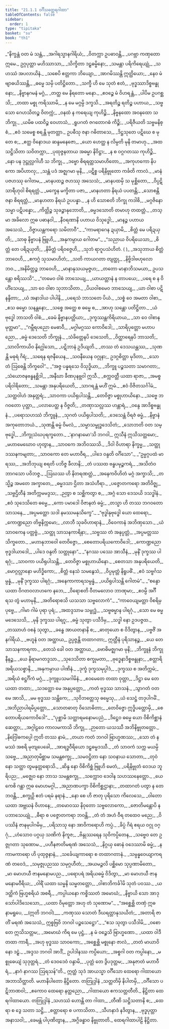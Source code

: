 ```yaml
---
title: "21.1.1 ဝင်္ဂီသတ္ထေရဂါထာ"
tableOfContents: false
sidebar:
  order: 1
type: "tipitaka"
basket: "su"
book: "th1"
---
```



<DynamicBreadcrumb />

<Division number="1218" book="th1" e="ch" v="19" p="368">

<Paragraph number="1585" type="verses" book="th1">
_“နိက္ခန္တံ ဝတ မံ သန္တံ,_  
_အဂါရသ္မာနဂါရိယံ;_  
_ဝိတက္ကာ ဥပဓာဝန္တိ,_  
_ပဂဗ္ဘာ ကဏှတော ဣမေ._  

</Paragraph>

</Division>
<Division number="1219" book="th1" e="ch" v="19" p="368">

<Paragraph number="1586" type="verses" book="th1">
ဥဂ္ဂပုတ္တာ မဟိဿာသာ,_  
_သိက္ခိတာ ဒဠှဓမ္မိနော;_  
_သမန္တာ ပရိကိရေယျုံ,_  
_သဟဿံ အပလာယိနံ._  

</Paragraph>

</Division>
<Division number="1220" book="th1" e="ch" v="19" p="368">

<Paragraph number="1587" type="verses" book="th1">
_သစေပိ ဧတ္တကာ ဘိယျော,_  
_အာဂမိဿန္တိ ဣတ္ထိယော;_  
_နေဝ မံ ဗျာဓယိဿန္တိ,_  
_ဓမ္မေ သမှိ ပတိဋ္ဌိတော._  

</Paragraph>

</Division>
<Division number="1221" book="th1" e="ch" v="19" p="368">

<Paragraph number="1588" type="verses" book="th1">
_သက္ခီ ဟိ မေ သုတံ ဧတံ,_  
_ဗုဒ္ဓဿာဒိစ္စဗန္ဓုနော;_  
_နိဗ္ဗာနဂမနံ မဂ္ဂံ,_  
_တတ္ထ မေ နိရတော မနော._  

</Paragraph>

</Division>
<Division number="1222" book="th1" e="ch" v="19" p="368">

<Paragraph number="1589" type="verses" book="th1">
_ဧဝဉ္စေ မံ ဝိဟရန္တံ,_  
_ပါပိမ ဥပဂစ္ဆသိ;_  
_တထာ မစ္စု ကရိဿာမိ,_  
_န မေ မဂ္ဂမ္ပိ ဒက္ခသိ._  

</Paragraph>

</Division>
<Division number="1223" book="th1" e="ch" v="19" p="368">

<Paragraph number="1590" type="verses" book="th1">
_အရတိဉ္စ ရတိဉ္စ ပဟာယ,_  
_သဗ္ဗသော ဂေဟသိတဉ္စ ဝိတက္ကံ;_  
_ဝနထံ န ကရေယျ ကုဟိဉ္စိ,_  
_နိဗ္ဗနထော အဝနထော သ ဘိက္ခု._  

</Paragraph>

</Division>
<Division number="1224" book="th1" e="ch" v="19" p="368">

<Paragraph number="1591" type="verses" book="th1">
_ယမိဓ ပထဝိဉ္စ ဝေဟာသံ,_  
_ရူပဂတံ ဇဂတောဂဓံ ကိဉ္စိ;_  
_ပရိဇီယတိ သဗ္ဗမနိစ္စံ,_  
_ဧဝံ သမေစ္စ စရန္တိ မုတတ္တာ._  

</Paragraph>

</Division>
<Division number="1225" book="th1" e="ch" v="19" p="368">

<Paragraph number="1592" type="verses" book="th1">
ဥပဓီသု ဇနာ ဂဓိတာသေ,_  
_ဒိဋ္ဌသုတေ ပဋိဃေ စ မုတေ စ;_  
_ဧတ္ထ ဝိနောဒယ ဆန္ဒမနေဇော,_  
_ယော ဟေတ္ထ န လိမ္ပတိ မုနိ တမာဟု._  

</Paragraph>

</Division>
<Division number="1226" book="th1" e="ch" v="19" p="369">

<Paragraph number="1593" type="verses" book="th1">
_အထ သဋ္ဌိသိတာ သဝိတက္ကာ,_  
_ပုထုဇ္ဇနတာယ အဓမ္မာ နိဝိဋ္ဌာ;_  
_န စ ဝဂ္ဂဂတဿ ကုဟိဉ္စိ,_  
_နော ပန ဒုဋ္ဌုလ္လဂါဟီ သ ဘိက္ခု._  

</Paragraph>

</Division>
<Division number="1227" book="th1" e="ch" v="19" p="369">

<Paragraph number="1594" type="verses" book="th1">
_ဒဗ္ဗော စိရရတ္တသမာဟိတော,_  
_အကုဟကော နိပကော အပိဟာလု;_  
_သန္တံ ပဒံ အဇ္ဈဂမာ မုနိ,_  
_ပဋိစ္စ ပရိနိဗ္ဗုတော ကင်္ခတိ ကာလံ._  

</Paragraph>

</Division>
<Division number="1228" book="th1" e="ch" v="19" p="369">

<Paragraph number="1595" type="verses" book="th1">
_မာနံ ပဇဟဿု ဂေါတမ,_  
_မာနပထဉ္စ ဇဟဿု အသေသံ;_  
_မာနပထမှိ သ မုစ္ဆိတော,_  
_ဝိပ္ပဋိသာရီဟုဝါ စိရရတ္တံ._  

</Paragraph>

</Division>
<Division number="1229" book="th1" e="ch" v="19" p="369">

<Paragraph number="1596" type="verses" book="th1">
_မက္ခေန မက္ခိတာ ပဇာ,_  
_မာနဟတာ နိရယံ ပပတန္တိ;_  
_သောစန္တိ ဇနာ စိရရတ္တံ,_  
_မာနဟတာ နိရယံ ဥပပန္နာ._  

</Paragraph>

</Division>
<Division number="1230" book="th1" e="ch" v="19" p="369">

<Paragraph number="1597" type="verses" book="th1">
_န ဟိ သောစတိ ဘိက္ခု ကဒါစိ,_  
_မဂ္ဂဇိနော သမ္မာ ပဋိပန္နော;_  
_ကိတ္တိဉ္စ သုခဉ္စာနုဘောတိ,_  
_ဓမ္မဒသောတိ တမာဟု တထတ္တံ._  

</Paragraph>

</Division>
<Division number="1231" book="th1" e="ch" v="19" p="369">

<Paragraph number="1598" type="verses" book="th1">
_တသ္မာ အခိလော ဣဓ ပဓာနဝါ,_  
_နီဝရဏာနိ ပဟာယ ဝိသုဒ္ဓေါ;_  
_မာနဉ္စ ပဟာယ အသေသံ,_  
_ဝိဇ္ဇာယန္တကရော သမိတာဝီ”._  

</Paragraph>

</Division>
<Division number="1232" book="th1" e="ch" v="19" p="369">

<Paragraph number="1599" type="verses" book="th1">
_“ကာမရာဂေန ဍယှာမိ,_  
_စိတ္တံ မေ ပရိဍယှတိ;_  
_သာဓု နိဗ္ဗာပနံ ဗြူဟိ,_  
_အနုကမ္ပာယ ဂေါတမ”._  

</Paragraph>

</Division>
<Division number="1233" book="th1" e="ch" v="19" p="370">

<Paragraph number="1600" type="verses" book="th1">
_“သညာယ ဝိပရိယေသာ,_  
_စိတ္တံ တေ ပရိဍယှတိ;_  
_နိမိတ္တံ ပရိဝဇ္ဇေဟိ,_  
_သုဘံ ရာဂူပသံဟိတံ. ( )_  

</Paragraph>

</Division>
<Division number="1234" book="th1" e="ch" v="19" p="370">

<Paragraph number="1601" type="verses" book="th1">
_အသုဘာယ စိတ္တံ ဘာဝေဟိ,_  
_ဧကဂ္ဂံ သုသမာဟိတံ;_  
_သတိ ကာယဂတာ တျတ္ထု,_  
_နိဗ္ဗိဒါဗဟုလော ဘဝ._  

</Paragraph>

</Division>
<Division number="1235" book="th1" e="ch" v="19" p="370">

<Paragraph number="1602" type="verses" book="th1">
_အနိမိတ္တဉ္စ ဘာဝေဟိ,_  
_မာနာနုသယမုဇ္ဇဟ;_  
_တတော မာနာဘိသမယာ,_  
ဥပသန္တော စရိဿသိ”._  

</Paragraph>

</Division>
<Division number="1236" book="th1" e="ch" v="19" p="370">

<Paragraph number="1603" type="verses" book="th1">
_“တမေဝ ဝါစံ ဘာသေယျ,_  
_ယာယတ္တာနံ န တာပယေ;_  
_ပရေ စ န ဝိဟိံသေယျ,_  
_သာ ဝေ ဝါစာ သုဘာသိတာ._  

</Paragraph>

</Division>
<Division number="1237" book="th1" e="ch" v="19" p="370">

<Paragraph number="1604" type="verses" book="th1">
_ပိယဝါစမေဝ ဘာသေယျ,_  
_ယာ ဝါစာ ပဋိနန္ဒိတာ;_  
_ယံ အနာဒါယ ပါပါနိ,_  
_ပရေသံ ဘာသတေ ပိယံ._  

</Paragraph>

</Division>
<Division number="1238" book="th1" e="ch" v="19" p="370">

<Paragraph number="1605" type="verses" book="th1">
_သစ္စံ ဝေ အမတာ ဝါစာ,_  
_ဧသ ဓမ္မော သနန္တနော;_  
_သစ္စေ အတ္ထေ စ ဓမ္မေ စ,_  
_အာဟု သန္တော ပတိဋ္ဌိတာ._  

</Paragraph>

</Division>
<Division number="1239" book="th1" e="ch" v="19" p="370">

<Paragraph number="1606" type="verses" book="th1">
_ယံ ဗုဒ္ဓေါ ဘာသတိ ဝါစံ,_  
_ခေမံ နိဗ္ဗာနပတ္တိယာ;_  
_ဒုက္ခဿန္တကိရိယာယ,_  
_သာ ဝေ ဝါစာနမုတ္တမာ”._  

</Paragraph>

</Division>
<Division number="1240" book="th1" e="ch" v="19" p="370">

<Paragraph number="1607" type="verses" book="th1">
_“ဂမ္ဘီရပညော မေဓာဝီ,_  
_မဂ္ဂါမဂ္ဂဿ ကောဝိဒေါ;_  
_သာရိပုတ္တော မဟာပညော,_  
_ဓမ္မံ ဒေသေတိ ဘိက္ခုနံ._  

</Paragraph>

</Division>
<Division number="1241" book="th1" e="ch" v="19" p="370">

<Paragraph number="1608" type="verses" book="th1">
_သံခိတ္တေနပိ ဒေသေတိ,_  
_ဝိတ္ထာရေနပိ ဘာသတိ;_  
_သာလိကာယိဝ နိဂ္ဃေါသော,_  
_ပဋိဘာနံ ဥဒိယျတိ._  

</Paragraph>

</Division>
<Division number="1242" book="th1" e="ch" v="19" p="370">

<Paragraph number="1609" type="verses" book="th1">
_တဿ တံ ဒေသယန္တဿ,_  
_သုဏန္တိ မဓုရံ ဂိရံ;_  
_သရေန ရဇနီယေန,_  
_သဝနီယေန ဝဂ္ဂုနာ;_  
ဥဒဂ္ဂစိတ္တာ မုဒိတာ,_  
_သောတံ ဩဓေန္တိ ဘိက္ခဝေါ”._  

</Paragraph>

</Division>
<Division number="1243" book="th1" e="ch" v="19" p="370">

<Paragraph number="1610" type="verses" book="th1">
_“အဇ္ဇ ပန္နရသေ ဝိသုဒ္ဓိယာ,_  
_ဘိက္ခူ ပဉ္စသတာ သမာဂတာ;_  
_သံယောဇနဗန္ဓနစ္ဆိဒါ,_  
_အနီဃာ ခီဏပုနဗ္ဘဝါ ဣသီ._  

</Paragraph>

</Division>
<Division number="1244" book="th1" e="ch" v="19" p="370">

<Paragraph number="1611" type="verses" book="th1">
_စက္ကဝတ္တီ ယထာ ရာဇာ,_  
_အမစ္စပရိဝါရိတော;_  
_သမန္တာ အနုပရိယေတိ,_  
_သာဂရန္တံ မဟိံ ဣမံ._  

</Paragraph>

</Division>
<Division number="1245" book="th1" e="ch" v="19" p="371">

<Paragraph number="1612" type="verses" book="th1">
_ဧဝံ ဝိဇိတသင်္ဂါမံ,_  
_သတ္ထဝါဟံ အနုတ္တရံ;_  
_သာဝကာ ပယိရုပါသန္တိ,_  
_တေဝိဇ္ဇာ မစ္စုဟာယိနော._  

</Paragraph>

</Division>
<Division number="1246" book="th1" e="ch" v="19" p="371">

<Paragraph number="1613" type="verses" book="th1">
_သဗ္ဗေ ဘဂဝတော ပုတ္တာ,_  
_ပလာပေတ္ထ န ဝိဇ္ဇတိ;_  
_တဏှာသလ္လဿ ဟန္တာရံ,_  
_ဝန္ဒေ အာဒိစ္စဗန္ဓုနံ._  

</Paragraph>

</Division>
<Division number="1247" book="th1" e="ch" v="19" p="371">

<Paragraph number="1614" type="verses" book="th1">
_ပရောသဟဿံ ဘိက္ခူနံ,_  
_သုဂတံ ပယိရုပါသတိ;_  
_ဒေသေန္တံ ဝိရဇံ ဓမ္မံ,_  
_နိဗ္ဗာနံ အကုတောဘယံ._  

</Paragraph>

</Division>
<Division number="1248" book="th1" e="ch" v="19" p="371">

<Paragraph number="1615" type="verses" book="th1">
_သုဏန္တိ ဓမ္မံ ဝိမလံ,_  
_သမ္မာသမ္ဗုဒ္ဓဒေသိတံ;_  
_သောဘတိ ဝတ သမ္ဗုဒ္ဓေါ,_  
_ဘိက္ခုသံဃပုရက္ခတော._  

</Paragraph>

</Division>
<Division number="1249" book="th1" e="ch" v="19" p="371">

<Paragraph number="1616" type="verses" book="th1">
_‘နာဂနာမော’သိ ဘဂဝါ,_  
ဣသီနံ ဣသိသတ္တမော;_  
_မဟာမေဃောဝ ဟုတွာန,_  
_သာဝကေ အဘိဝဿသိ._  

</Paragraph>

</Division>
<Division number="1250" book="th1" e="ch" v="19" p="371">

<Paragraph number="1617" type="verses" book="th1">
_ဒိဝါ ဝိဟာရာ နိက္ခမ္မ,_  
_သတ္ထုဒဿနကမျတာ;_  
_သာဝကော တေ မဟာဝီရ,_  
_ပါဒေ ဝန္ဒတိ ဝင်္ဂိသော”._  

</Paragraph>

</Division>
<Division number="1251" book="th1" e="ch" v="19" p="371">

<Paragraph number="1618" type="verses" book="th1">
_“ဥမ္မဂ္ဂပထံ မာရဿ,_  
_အဘိဘုယျ စရတိ ပဘိဇ္ဇ ခီလာနိ;_  
_တံ ပဿထ ဗန္ဓပမုဉ္စကရံ,_  
_အသိတံဝ ဘာဂသော ပဝိဘဇ္ဇ._  

</Paragraph>

</Division>
<Division number="1252" book="th1" e="ch" v="19" p="371">

<Paragraph number="1619" type="verses" book="th1">
_ဩဃဿ ဟိ နိတရဏတ္ထံ,_  
_အနေကဝိဟိတံ မဂ္ဂံ အက္ခာသိ;_  
_တသ္မိဉ္စ အမတေ အက္ခာတေ,_  
_ဓမ္မဒသာ ဌိတာ အသံဟီရာ._  

</Paragraph>

</Division>
<Division number="1253" book="th1" e="ch" v="19" p="371">

<Paragraph number="1620" type="verses" book="th1">
_ပဇ္ဇောတကရော အတိဝိဇ္ဈ,_  
_သဗ္ဗဌိတီနံ အတိက္ကမမဒ္ဒသ;_  
_ဉတွာ စ သစ္ဆိကတွာ စ,_  
_အဂ္ဂံ သော ဒေသယိ ဒသဒ္ဓါနံ._  

</Paragraph>

</Division>
<Division number="1254" book="th1" e="ch" v="19" p="371">

<Paragraph number="1621" type="verses" book="th1">
_ဧဝံ သုဒေသိတေ ဓမ္မေ,_  
_ကော ပမာဒေါ ဝိဇာနတံ ဓမ္မံ;_  
_တသ္မာ ဟိ တဿ ဘဂဝတော သာသနေ,_  
_အပ္ပမတ္တော သဒါ နမဿမနုသိက္ခေ”._  

</Paragraph>

</Division>
<Division number="1255" book="th1" e="ch" v="19" p="371">

<Paragraph number="1622" type="verses" book="th1">
_“ဗုဒ္ဓါနုဗုဒ္ဓေါ ယော ထေရော,_  
_ကောဏ္ဍညော တိဗ္ဗနိက္ကမော;_  
_လာဘီ သုခဝိဟာရာနံ,_  
_ဝိဝေကာနံ အဘိဏှသော._  

</Paragraph>

</Division>
<Division number="1256" book="th1" e="ch" v="19" p="372">

<Paragraph number="1623" type="verses" book="th1">
_ယံ သာဝကေန ပတ္တဗ္ဗံ,_  
_သတ္ထု သာသနကာရိနာ;_  
_သဗ္ဗဿ တံ အနုပ္ပတ္တံ,_  
_အပ္ပမတ္တဿ သိက္ခတော._  

</Paragraph>

</Division>
<Division number="1257" book="th1" e="ch" v="19" p="372">

<Paragraph number="1624" type="verses" book="th1">
_မဟာနုဘာဝေါ တေဝိဇ္ဇော,_  
_စေတောပရိယကောဝိဒေါ;_  
_ကောဏ္ဍညော ဗုဒ္ဓဒါယာဒေါ,_  
_ပါဒေ ဝန္ဒတိ သတ္ထုနော”._  

</Paragraph>

</Division>
<Division number="1258" book="th1" e="ch" v="19" p="372">

<Paragraph number="1625" type="verses" book="th1">
_“နဂဿ ပဿေ အာသီနံ,_  
_မုနိံ ဒုက္ခဿ ပါရဂုံ;_  
_သာဝကာ ပယိရုပါသန္တိ,_  
_တေဝိဇ္ဇာ မစ္စုဟာယိနော._  

</Paragraph>

</Division>
<Division number="1259" book="th1" e="ch" v="19" p="372">

<Paragraph number="1626" type="verses" book="th1">
_စေတသာ အနုပရိယေတိ,_  
_မောဂ္ဂလ္လာနော မဟိဒ္ဓိကော;_  
_စိတ္တံ နေသံ သမနွေသံ,_  
_ဝိပ္ပမုတ္တံ နိရူပဓိံ._  

</Paragraph>

</Division>
<Division number="1260" book="th1" e="ch" v="19" p="372">

<Paragraph number="1627" type="verses" book="th1">
_ဧဝံ သဗ္ဗင်္ဂသမ္ပန္နံ,_  
_မုနိံ ဒုက္ခဿ ပါရဂုံ;_  
_အနေကာကာရသမ္ပန္နံ,_  
_ပယိရုပါသန္တိ ဂေါတမံ”._  

</Paragraph>

</Division>
<Division number="1261" book="th1" e="ch" v="19" p="372">

<Paragraph number="1628" type="verses" book="th1">
_“စန္ဒော ယထာ ဝိဂတဝလာဟကေ နဘေ,_  
_ဝိရောစတိ ဝီတမလောဝ ဘာဏုမာ;_  
_ဧဝမ္ပိ အင်္ဂီရသ တွံ မဟာမုနိ,_  
_အတိရောစသိ ယသသာ သဗ္ဗလောကံ”._  

</Paragraph>

</Division>
<Division number="1262" book="th1" e="ch" v="19" p="372">

<Paragraph number="1629" type="verses" book="th1">
_“ကာဝေယျမတ္တာ ဝိစရိမှ ပုဗ္ဗေ,_  
_ဂါမာ ဂါမံ ပုရာ ပုရံ;_  
_အထဒ္ဒသာမ သမ္ဗုဒ္ဓံ,_  
_သဗ္ဗဓမ္မာန ပါရဂုံ._  

</Paragraph>

</Division>
<Division number="1263" book="th1" e="ch" v="19" p="372">

<Paragraph number="1630" type="verses" book="th1">
_သော မေ ဓမ္မမဒေသေသိ,_  
_မုနိ ဒုက္ခဿ ပါရဂူ;_  
_ဓမ္မံ သုတွာ ပသီဒိမှ,_  
_သဒ္ဓါ နော ဥဒပဇ္ဇထ._  

</Paragraph>

</Division>
<Division number="1264" book="th1" e="ch" v="19" p="372">

<Paragraph number="1631" type="verses" book="th1">
_တဿာဟံ ဝစနံ သုတွာ,_  
_ခန္ဓေ အာယတနာနိ စ;_  
_ဓာတုယော စ ဝိဒိတွာန,_  
_ပဗ္ဗဇိံ အနဂါရိယံ._  

</Paragraph>

</Division>
<Division number="1265" book="th1" e="ch" v="19" p="372">

<Paragraph number="1632" book="th1">
_ဗဟူနံ ဝတ အတ္ထာယ,_  
ဥပ္ပဇ္ဇန္တိ တထာဂတာ;_  
ဣတ္ထီနံ ပုရိသာနဉ္စ,_  
_ယေ တေ သာသနကာရကာ._  

</Paragraph>

</Division>
<Division number="1266" book="th1" e="ch" v="19" p="372">

<Paragraph number="1633" type="verses" book="th1">
_တေသံ ခေါ ဝတ အတ္ထာယ,_  
_ဗောဓိမဇ္ဈဂမာ မုနိ;_  
_ဘိက္ခူနံ ဘိက္ခုနီနဉ္စ,_  
_ယေ နိရာမဂတဒ္ဒသာ._  

</Paragraph>

</Division>
<Division number="1267" book="th1" e="ch" v="19" p="372">

<Paragraph number="1634" type="verses" book="th1">
_သုဒေသိတာ စက္ခုမတာ,_  
_ဗုဒ္ဓေနာဒိစ္စဗန္ဓုနာ;_  
_စတ္တာရိ အရိယသစ္စာနိ,_  
_အနုကမ္ပာယ ပါဏိနံ._  

</Paragraph>

</Division>
<Division number="1268" book="th1" e="ch" v="19" p="373">

<Paragraph number="1635" type="verses" book="th1">
_ဒုက္ခံ ဒုက္ခသမုပ္ပါဒံ,_  
_ဒုက္ခဿ စ အတိက္ကမံ;_  
_အရိယံ စဋ္ဌင်္ဂိကံ မဂ္ဂံ,_  
_ဒုက္ခူပသမဂါမိနံ._  

</Paragraph>

</Division>
<Division number="1269" book="th1" e="ch" v="19" p="373">

<Paragraph number="1636" type="verses" book="th1">
_ဧဝမေတေ တထာ ဝုတ္တာ,_  
_ဒိဋ္ဌာ မေ တေ ယထာ တထာ;_  
_သဒတ္ထော မေ အနုပ္ပတ္တော,_  
_ကတံ ဗုဒ္ဓဿ သာသနံ._  

</Paragraph>

</Division>
<Division number="1270" book="th1" e="ch" v="19" p="373">

<Paragraph number="1637" type="verses" book="th1">
_သွာဂတံ ဝတ မေ အာသိ,_  
_မမ ဗုဒ္ဓဿ သန္တိကေ;_  
_သုဝိဘတ္တေသု ဓမ္မေသု,_  
_ယံ သေဋ္ဌံ တဒုပါဂမိံ._  

</Paragraph>

</Division>
<Division number="1271" book="th1" e="ch" v="19" p="373">

<Paragraph number="1638" type="verses" book="th1">
_အဘိညာပါရမိပ္ပတ္တော,_  
_သောတဓာတု ဝိသောဓိတာ;_  
_တေဝိဇ္ဇော ဣဒ္ဓိပတ္တောမှိ,_  
_စေတောပရိယကောဝိဒေါ”._  

</Paragraph>

</Division>
<Division number="1272" book="th1" e="ch" v="19" p="373">

<Paragraph number="1639" type="verses" book="th1">
_“ပုစ္ဆာမိ သတ္ထာရမနောမပညံ,_  
_ဒိဋ္ဌေဝ ဓမ္မေ ယော ဝိစိကိစ္ဆာနံ ဆေတ္တာ;_  
_အဂ္ဂါဠဝေ ကာလမကာသိ ဘိက္ခု,_  
_ဉာတော ယသဿီ အဘိနိဗ္ဗုတတ္တော._  

</Paragraph>

</Division>
<Division number="1273" book="th1" e="ch" v="19" p="373">

<Paragraph number="1640" type="verses" book="th1">
_နိဂြေါဓကပ္ပေါ ဣတိ တဿ နာမံ,_  
_တယာ ကတံ ဘဂဝါ ဗြာဟ္မဏဿ;_  
_သော တံ နမဿံ အစရိ မုတျပေခေါ,_  
_အာရဒ္ဓဝီရိယော ဒဠှဓမ္မဒဿီ._  

</Paragraph>

</Division>
<Division number="1274" book="th1" e="ch" v="19" p="373">

<Paragraph number="1641" type="verses" book="th1">
_တံ သာဝကံ သက္က မယမ္ပိ သဗ္ဗေ,_  
_အညာတုမိစ္ဆာမ သမန္တစက္ခု;_  
_သမဝဋ္ဌိတာ နော သဝနာယ သောတာ,_  
_တုဝံ နော သတ္ထာ တွမနုတ္တရောသိ._  

</Paragraph>

</Division>
<Division number="1275" book="th1" e="ch" v="19" p="373">

<Paragraph number="1642" type="verses" book="th1">
_ဆိန္ဒ နော ဝိစိကိစ္ဆံ ဗြူဟိ မေတံ,_  
_ပရိနိဗ္ဗုတံ ဝေဒယ ဘူရိပည;_  
_မဇ္ဈေဝ နော ဘာသ သမန္တစက္ခု,_  
_သက္ကောဝ ဒေဝါန သဟဿနေတ္တော._  

</Paragraph>

</Division>
<Division number="1276" book="th1" e="ch" v="19" p="373">

<Paragraph number="1643" type="verses" book="th1">
_ယေ ကေစိ ဂန္ထာ ဣဓ မောဟမဂ္ဂါ,_  
_အညာဏပက္ခာ ဝိစိကိစ္ဆဌာနာ;_  
_တထာဂတံ ပတွာ န တေ ဘဝန္တိ,_  
_စက္ခုဉှိ ဧတံ ပရမံ နရာနံ._  

</Paragraph>

</Division>
<Division number="1277" book="th1" e="ch" v="19" p="374">

<Paragraph number="1644" type="verses" book="th1">
_နော စေ ဟိ ဇာတု ပုရိသော ကိလေသေ,_  
_ဝါတော ယထာ အဗ္ဘဃနံ ဝိဟာနေ;_  
_တမောဝဿ နိဝုတော သဗ္ဗလောကော,_  
_ဇောတိမန္တောပိ န ပဘာသေယျုံ._  

</Paragraph>

</Division>
<Division number="1278" book="th1" e="ch" v="19" p="374">

<Paragraph number="1645" type="verses" book="th1">
_ဓီရာ စ ပဇ္ဇောတကရာ ဘဝန္တိ,_  
_တံ တံ အဟံ ဝီရ တထေဝ မညေ;_  
_ဝိပဿိနံ ဇာနမုပါဂမိမှ,_  
_ပရိသာသု နော အာဝိကရောဟိ ကပ္ပံ._  

</Paragraph>

</Division>
<Division number="1279" book="th1" e="ch" v="19" p="374">

<Paragraph number="1646" type="verses" book="th1">
_ခိပ္ပံ ဂိရံ ဧရယ ဝဂ္ဂု ဝဂ္ဂုံ,_  
_ဟံသောဝ ပဂ္ဂယှ သဏိကံ နိကူဇ;_  
_ဗိန္ဒုဿရေန သုဝိကပ္ပိတေန,_  
_သဗ္ဗေဝ တေ ဥဇ္ဇုဂတာ သုဏောမ._  

</Paragraph>

</Division>
<Division number="1280" book="th1" e="ch" v="19" p="374">

<Paragraph number="1647" type="verses" book="th1">
_ပဟီနဇာတိမရဏံ အသေသံ,_  
_နိဂ္ဂယှ ဓောနံ ဝဒေဿာမိ ဓမ္မံ;_  
_န ကာမကာရော ဟိ ပုထုဇ္ဇနာနံ,_  
_သင်္ခေယျကာရော စ တထာဂတာနံ._  

</Paragraph>

</Division>
<Division number="1281" book="th1" e="ch" v="19" p="374">

<Paragraph number="1648" type="verses" book="th1">
_သမ္ပန္နဝေယျာကရဏံ တဝေဒံ,_  
_သမုဇ္ဇုပညဿ သမုဂ္ဂဟီတံ;_  
_အယမဉ္ဇလိ ပစ္ဆိမော သုပ္ပဏာမိတော,_  
_မာ မောဟယီ ဇာနမနောမပည._  

</Paragraph>

</Division>
<Division number="1282" book="th1" e="ch" v="19" p="374">

<Paragraph number="1649" type="verses" book="th1">
_ပရောပရံ အရိယဓမ္မံ ဝိဒိတွာ,_  
_မာ မောဟယီ ဇာနမနောမဝီရိယ;_  
_ဝါရိံ ယထာ ဃမ္မနိ ဃမ္မတတ္တော,_  
_ဝါစာဘိကင်္ခါမိ သုတံ ပဝဿ._  

</Paragraph>

</Division>
<Division number="1283" book="th1" e="ch" v="19" p="374">

<Paragraph number="1650" type="verses" book="th1">
_ယဒတ္ထိကံ ဗြဟ္မစရိယံ အစရီ,_  
_ကပ္ပါယနော ကစ္စိဿတံ အမောဃံ;_  
_နိဗ္ဗာယိ သော အာဒု သော်ပါဒိသေသော,_  
_ယထာ ဝိမုတ္တော အဟု တံ သုဏောမ”._  

</Paragraph>

</Division>
<Division number="1284" book="th1" e="ch" v="19" p="375">

<Paragraph number="1651" type="verses" book="th1">
_“အစ္ဆေစ္ဆိ တဏှံ ဣဓ နာမရူပေ, __(ဣတိ ဘဂဝါ)___  
_ကဏှဿ သောတံ ဒီဃရတ္တာနုသယိတံ;_  
_အတာရိ ဇာတိံ မရဏံ အသေသံ,_  
ဣစ္စဗြဝိ ဘဂဝါ ပဉ္စသေဋ္ဌော”._  

</Paragraph>

</Division>
<Division number="1285" book="th1" e="ch" v="19" p="375">

<Paragraph number="1652" type="verses" book="th1">
_“ဧသ သုတွာ ပသီဒါမိ,_  
_ဝစော တေ ဣသိသတ္တမ;_  
_အမောဃံ ကိရ မေ ပုဋ္ဌံ,_  
_န မံ ဝဉ္စေသိ ဗြာဟ္မဏော._  

</Paragraph>

</Division>
<Division number="1286" book="th1" e="ch" v="19" p="375">

<Paragraph number="1653" type="verses" book="th1">
_ယထာ ဝါဒီ တထာ ကာရီ,_  
_အဟု ဗုဒ္ဓဿ သာဝကော;_  
_အစ္ဆေစ္ဆိ မစ္စုနော ဇာလံ,_  
_တတံ မာယာဝိနော ဒဠှံ._  

</Paragraph>

</Division>
<Division number="1287" book="th1" e="ch" v="19" p="375">

<Paragraph number="1654" type="verses" book="th1">
_အဒ္ဒသ ဘဂဝါ အာဒိံ,_  
ဥပါဒါနဿ ကပ္ပိယော;_  
_အစ္စဂါ ဝတ ကပ္ပါနော,_  
_မစ္စုဓေယျံ သုဒုတ္တရံ._  

</Paragraph>

</Division>
<Division number="1288" book="th1" e="ch" v="19" p="375">

<Paragraph number="1655" type="verses" book="th1">
_တံ ဒေဝဒေဝံ ဝန္ဒာမိ,_  
_ပုတ္တံ တေ ဒွိပဒုတ္တမ;_  
_အနုဇာတံ မဟာဝီရံ,_  
_နာဂံ နာဂဿ ဩရသန်”တိ._  

</Paragraph>

<Paragraph number="1656" book="th1">
ဣတ္ထံ သုဒံ အာယသ္မာ ဝင်္ဂီသော ထေရော ဂါထာယော အဘာသိတ္ထာတိ.

</Paragraph>
</Division>

<Paragraph number="1657" type="center" book="th1">
မဟာနိပါတော နိဋ္ဌိတော.



</Paragraph>

<Paragraph number="1658" type="center" book="th1">
တတြုဒ္ဒါနံ


</Paragraph>

<Paragraph number="1659" type="verses" book="th1">
_သတ္တတိမှိ နိပါတမှိ,_  
_ဝင်္ဂီသော ပဋိဘာဏဝါ;_  
_ဧကောဝ ထေရော နတ္ထညော,_  
_ဂါထာယော ဧကသတ္တတီတိ._  


</Paragraph>

<Paragraph number="1660" type="center" book="th1">
နိဋ္ဌိတာ ထေရဂါထာယော.



</Paragraph>

<Paragraph number="1661" type="center" book="th1">
တတြုဒ္ဒါနံ


</Paragraph>

<Paragraph number="1662" type="verses" book="th1">
_သဟဿံ ဟောန္တိ တာ ဂါထာ,_  
_တီဏိ သဋ္ဌိသတာနိ စ;_  
_ထေရာ စ ဒွေ သတာ သဋ္ဌိ,_  
_စတ္တာရော စ ပကာသိတာ._  

</Paragraph>

<Paragraph number="1663" type="verses" book="th1">
_သီဟနာဒံ နဒိတွာန,_  
_ဗုဒ္ဓပုတ္တာ အနာသဝါ;_  
_ခေမန္တံ ပါပုဏိတွာန,_  
_အဂ္ဂိခန္ဓာဝ နိဗ္ဗုတာတိ._  


</Paragraph>

<Paragraph number="1664" type="center" book="th1">
ထေရဂါထာပါဠိ နိဋ္ဌိတာ.
</Paragraph>
